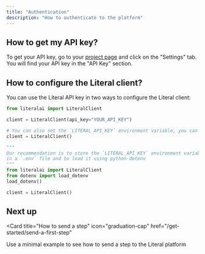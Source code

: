 ```yaml
---
title: "Authentication"
description: "How to authenticate to the platform"
---
```


## How to get my API key?

To get your API key, go to your [project page](https://cloud.getliteral.ai) and click on the "Settings" tab. You will find your API key in the "API Key" section.

## How to configure the Literal client?

You can use the Literal API key in two ways to configure the Literal client:

<CodeGroup>

```python Python
from literalai import LiteralClient

client = LiteralClient(api_key="YOUR_API_KEY")

# You can also set the `LITERAL_API_KEY` environment variable, you can then instantiate the client without passing the api key:
client = LiteralClient()

"""
Our recommendation is to store the `LITERAL_API_KEY` environment variable
in a `.env` file and to load it using python-dotenv
"""
from literalai import LiteralClient
from dotenv import load_dotenv
load_dotenv()

client = LiteralClient()

```

</CodeGroup>

## Next up

<Card
  title="How to send a step"
  icon="graduation-cap"
  href="/get-started/send-a-first-step"
>
  Use a minimal example to see how to send a step to the Literal platform
</Card>
